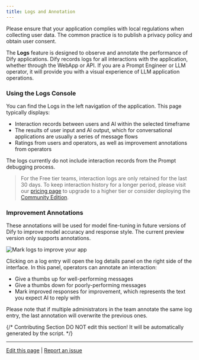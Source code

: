 ```yaml
---
title: Logs and Annotation
---
```



<Warning>
Please ensure that your application complies with local regulations when collecting user data. The common practice is to publish a privacy policy and obtain user consent.
</Warning>

The **Logs** feature is designed to observe and annotate the performance of Dify applications. Dify records logs for all interactions with the application, whether through the WebApp or API. If you are a Prompt Engineer or LLM operator, it will provide you with a visual experience of LLM application operations.

### Using the Logs Console

You can find the Logs in the left navigation of the application. This page typically displays:

* Interaction records between users and AI within the selected timeframe
* The results of user input and AI output, which for conversational applications are usually a series of message flows
* Ratings from users and operators, as well as improvement annotations from operators

The logs currently do not include interaction records from the Prompt debugging process.

> For the Free tier teams, interaction logs are only retained for the last 30 days. To keep interaction history for a longer period, please visit our [pricing page](https://dify.ai/pricing) to upgrade to a higher tier or consider deploying the [Community Edition](/en/getting-started/install-self-hosted/docker-compose).

### Improvement Annotations

<Info>
These annotations will be used for model fine-tuning in future versions of Dify to improve model accuracy and response style. The current preview version only supports annotations.
</Info>

![Mark logs to improve your app](https://assets-docs.dify.ai/dify-enterprise-mintlify/en/guides/annotation/a17d81cd50a6788df3bf6853cc963d0b.png)

Clicking on a log entry will open the log details panel on the right side of the interface. In this panel, operators can annotate an interaction:

* Give a thumbs up for well-performing messages
* Give a thumbs down for poorly-performing messages
* Mark improved responses for improvement, which represents the text you expect AI to reply with

Please note that if multiple administrators in the team annotate the same log entry, the last annotation will overwrite the previous ones.

{/*
Contributing Section
DO NOT edit this section!
It will be automatically generated by the script.
*/}

---

[Edit this page](https://github.com/langgenius/dify-docs/edit/main/en/guides/annotation/logs.mdx) | [Report an issue](https://github.com/langgenius/dify-docs/issues/new?title=Documentation%20Issue%3A%20&body=%23%23%20Issue%20Description%0A%3C%21--%20Please%20briefly%20describe%20the%20issue%20you%20found%20--%3E%0A%0A%23%23%20Page%20Link%0Ahttps%3A%2F%2Fgithub.com%2Flanggenius%2Fdify-docs%2Fblob%2Fmain%2Fen/guides/annotation%2Flogs.mdx%0A%0A%23%23%20Suggested%20Changes%0A%3C%21--%20If%20you%20have%20specific%20suggestions%20for%20changes%2C%20please%20describe%20them%20here%20--%3E%0A%0A%3C%21--%20Thank%20you%20for%20helping%20improve%20our%20documentation%21%20--%3E)

